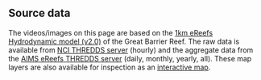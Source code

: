 ## Source data

The videos/images on this page are based on the [1km eReefs Hydrodynamic model (v2.0)](https://research.csiro.au/ereefs/models/) of the 
Great Barrier Reef. The raw data is available from [NCI THREDDS server](https://dapds00.nci.org.au/thredds/catalog/fx3/gbr1_2.0/catalog.html) (hourly) and the 
aggregate data from the [AIMS eReefs THREDDS server](https://thredds.ereefs.aims.gov.au/thredds/catalog/catalog.html) (daily, monthly, yearly, all). These 
map layers are also available for inspection as an [interactive map](https://maps.eatlas.org.au/atlasmapper/client/ereefs/index.html).
